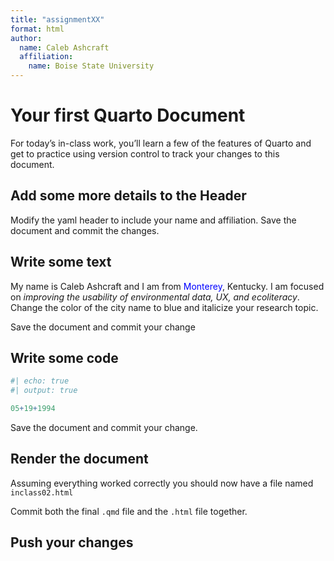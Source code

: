 ```yaml
---
title: "assignmentXX"
format: html
author:
  name: Caleb Ashcraft
  affiliation:
    name: Boise State University
---
```


# Your first Quarto Document

For today's in-class work, you'll learn a few of the features of Quarto and get to practice using version control to track your changes to this document.

## Add some more details to the Header

Modify the yaml header to include your name and affiliation. Save the document and commit the changes.

## Write some text

My name is Caleb Ashcraft and I am from [Monterey]{style="color:blue"}, Kentucky. I am focused on *improving the usability of environmental data, UX, and ecoliteracy*. Change the color of the city name to blue and italicize your research topic.

Save the document and commit your change

## Write some code

```r
#| echo: true
#| output: true

05+19+1994

```


Save the document and commit your change.

## Render the document

Assuming everything worked correctly you should now have a file named `inclass02.html`

Commit both the final `.qmd` file and the `.html` file together.

## Push your changes
